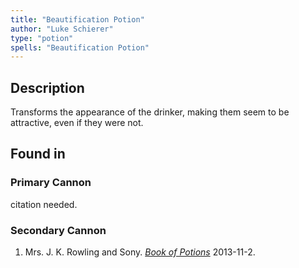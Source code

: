 ```yaml
---
title: "Beautification Potion"
author: "Luke Schierer"
type: "potion"
spells: "Beautification Potion"
---
```


## Description

Transforms the appearance of the drinker, making them seem to be attractive, even if they were not.

## Found in

### Primary Cannon
   citation needed.

### Secondary Cannon

1. Mrs. J. K. Rowling and Sony.
   _[Book of Potions](https://harrypotter.fandom.com/wiki/Wonderbook:_Book_of_Potions)_
   2013-11-2.

